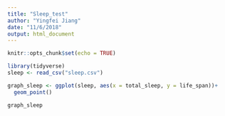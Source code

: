 ```yaml
---
title: "Sleep_test"
author: "Yingfei Jiang"
date: "11/6/2018"
output: html_document
---
```


```r
knitr::opts_chunk$set(echo = TRUE)
```

```r
library(tidyverse)
sleep <- read_csv("sleep.csv")

graph_sleep <- ggplot(sleep, aes(x = total_sleep, y = life_span))+
  geom_point()

graph_sleep

```

